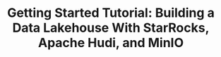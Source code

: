 ---
title: "Getting Started Tutorial: Building a Data Lakehouse With StarRocks, Apache Hudi, and MinIO"
last_modified_at: 2024-03-21T16:54:38.964863-07:00
authors:
- name: Celerdata
category: blog
image: /assets/images/video_blogs/2024-03-11-Getting-Started-Tutorial-Building-a-Data-Lakehouse-With-StarRocks-Apache-Hudi-and-MinIO.png
navigate: "https://www.youtube.com/watch?v=B7wfWCpfIdQ"
tags:
- guide
- beginner
- apache hudi
- data lakehouse
- starrocks
- minio
---